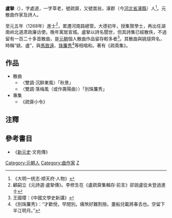 '''盧摯'''（{{bd|約1241年||約1315年|catIdx=L盧}}），字處道，一字莘老，號疏齋，又號嵩翁，涿郡（今[[河北省|河北省]][[涿縣|涿縣]]）人<ref>《大明一统志·顺天府·人物》</ref>。元散曲作家及詩人。

至元五年（1268年）進士<ref>顧嗣立《元詩選·盧摯傳》。李修生在《盧疏齋集輯存·前言》卻說盧從未登過進士</ref>，累遷河南路總管。大德初年，授集賢學士，再出任湖南岭北道肃政廉访使。晚年寓居宣城。盧摯以詩名聞世，但其詩集已經散佚，不過留有一百二十多首散曲，是[[元朝|元朝]]個人散曲作品留存較多者<ref>王國瓔：《中國文學史新講》</ref>。其散曲與姚燧齊名，時稱“姚、盧”，與[[馬致遠|馬致遠]]、[[珠簾秀|珠簾秀]]<ref>《別珠簾秀》：“才歡悅，早間別。痛煞好難割捨。畫船兒載將春去也。空留下半江明月。”</ref>等相唱和。著有《疏斋集》。

== 作品 ==
{{Wikisource author}}
*散曲
**〈雙調‧沉醉東風〉「秋景」
**〈雙調‧落梅風（或作壽陽曲）〉「別珠簾秀」
*專集
**《疏齋小令》

==注釋==
{{reflist|2}}

==參考書目==
*《[[新元史|新元史]]·文苑傳》
[[Category:元朝人|Category:元朝人]]
[[Category:曲作家|Category:曲作家]]
[[Category:盧姓|Z]]